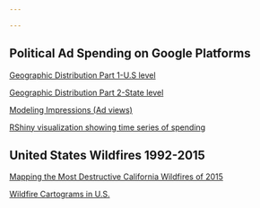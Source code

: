 ```yaml
---

---
```


<link rel="stylesheet" href="styles.css" type="text/css">

## Political Ad Spending on Google Platforms

\vspace{3em}

[Geographic Distribution Part 1-U.S level](map_ads_us.html)

\vspace{2em}

[Geographic Distribution Part 2-State level](map_ads_state.html)

\vspace{3em}

[Modeling Impressions (Ad views)](impressions_model.html)

\vspace{3em}

[RShiny visualization showing time series of spending](https://wgodwin28.shinyapps.io/shiny)

\vspace{3em}

## United States Wildfires 1992-2015

\vspace{3em}

[Mapping the Most Destructive California Wildfires of 2015](ca_fires_map.html)

\vspace{3em}

[Wildfire Cartograms in U.S.](fires_cartogram.html)

